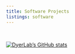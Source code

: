 ```yaml
---
title: Software Projects
listings: software
---
```


<p>&nbsp;</p>

[![DyerLab's GitHub stats](https://github-readme-stats.vercel.app/api?username=dyerlab&count_private=true&show_icons=true&hide_title=false&hide=contribs)](https://github.com/anuraghazra/github-readme-stats)




